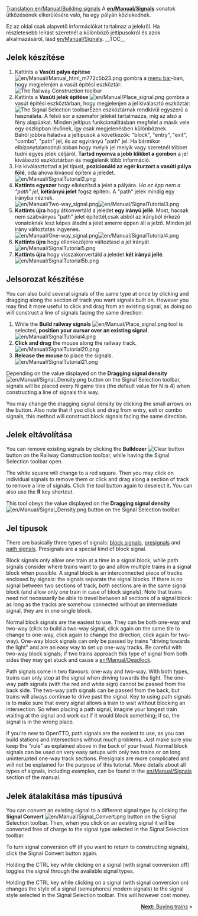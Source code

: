 [[Translation:en/Manual/Building signals]]
{{en/Manual/Tutorial/Navigation}}
A '''[[en/Manual/Signals]]'''  vonatok ütközésének elkerülésére való, ha egy pályán közlekednek.

Ez az oldal csak alapvető információkat tartalmaz a jelekről. Ha részletesebb leírást szeretnél a különböző jeltípusokról és azok alkalmazásáról, lásd [[en/Manual/Signals]].
__TOC__
== Jelek készítése ==
#Kattints a '''Vasúti pálya építése''' [[File:en/Manual/Manual html m772c5b23.png]] gombra a [[en/Manual/Game interface#the-menu-bar|menu bar]]-ban, hogy megjelenjen a vasút építési eszköztár:<br/>[[File:en/Manual/Railroad Construction.png|none|frame|The Railway Construction toolbar]]
#Kattints a '''Vasúti jelek építése''' [[File:en/Manual/Place signal.png]] gombra a vasút építési eszköztárban, hogy megjelenjen a jel kiválasztó eszköztár:<br/>[[File:en/Manual/Signal Selection.png|none|frame|The Signal Selection toolbar]]Ezen eszköztárnak rendkívül egyszerű a használata. A felső sor a szemafor jeleket tartalmazza, míg az alsó a fény alapúakat. Minden jeltípus funkcionalitásban megfelel a másik vele egy oszlopban lévőnek, így csak megjelenésben különböznek.<br/>Balról jobbra haladva a jeltípusok a következők: "block", "entry", "exit", "combo", "path" jel, és az egyirányú "path" jel. Ha bármikor elbizonytalanodnál abban hogy melyik jel melyik vagy szeretnél többet tudni egyes jelek céljáról, '''Tartsd nyomva a jobb klikket a gombon''' a jel kiválasztó eszköztárban és megjelenik több információ.
#Ha kiválasztottad a jel típust, '''pozicionáld az egér kurzort a vasúti pálya fölé''', oda ahova kívánod építeni a jeledet.<br/>[[File:en/Manual/SignalTutorial2.png|none|frame]]
#'''Kattints egyszer''' hogy elkészítsd a jelet a pályára. ''Ha ez épp nem a "path" jel'',   '''kétirányú jelet''' fogsz építeni. A "path" jelek mindig egy irányba néznek.<br/>[[File:en/Manual/Two-way signal.png|frame|left]][[File:en/Manual/SignalTutorial3.png|none|frame]]
#'''Kattints újra''' hogy átkonvertáld a jeledet '''egy irányú jellé'''. Most, hacsak nem szabványos "path" jelet építettél,csak abból az irányból érkező vonatoknak lesz képes átadni a jelet amerre éppen áll a jelző.   Minden jel irány változtatás ingyenes.<br/>[[File:en/Manual/One-way signal.png|frame|left]][[File:en/Manual/SignalTutorial4.png|none|frame]]
#'''Kattints újra''' hogy ellenkezőjére változtasd a jel irányát<br/>[[File:en/Manual/SignalTutorial5.png|none|frame]]
#'''Kattints újra''' hogy visszakonvertáld a jeledet '''két irányú jellé'''.<br/>[[File:en/Manual/SignalTutorial5b.png|none|frame]]

== Jelsorozat készítése ==
You can also build several signals of the same type at once by clicking and dragging along the section of track you want signals built on. However you may find it more useful to click and drag from an existing signal, as doing so will construct a line of signals facing the same direction:
#While the '''Build railway signals''' [[File:en/Manual/Place signal.png]] tool is selected, '''position your cursor over an existing signal'''.<br/>[[File:en/Manual/SignalTutorial4.png|none|frame]]
#'''Click and drag''' the mouse along the railway track.<br/>[[File:en/Manual/SignalTutorial20.png|none|frame]]
#'''Release the mouse''' to place the signals.<br/>[[File:en/Manual/SignalTutorial21.png|none|frame]]

Depending on the value displayed on the '''Dragging signal density''' [[File:en/Manual/Signal Density.png]] button on the Signal Selection toolbar, signals will be placed every N game tiles (the default value for N is 4) when constructing a line of signals this way.

You may change the dragging signal density by clicking the small arrows on the button. Also note that if you click and drag from entry, exit or combo signals, this method will construct block signals facing the same direction.

== Jelek eltávolítása ==
You can remove existing signals by clicking the '''Bulldozer''' [[File:en/Manual/Toggle clear active.png|Clear button]] button on the Railway Construction toolbar, while having the Signal Selection toolbar open.

The white square will change to a red square. Then you may click on individual signals to remove them or click and drag along a section of track to remove a line of signals. Click the tool button again to deselect it. You can also use the '''R''' key shortcut.

This tool obeys the value displayed on the '''Dragging signal density'''[[File:en/Manual/Signal Density.png]] button on the Signal Selection toolbar.

== Jel típusok ==
There are basically three types of signals: [[en/Manual/Signals#block-signals|block signals]], [[en/Manual/Signals#pre-signals|presignals]] and [[en/Manual/Signals#path-signals|path signals]]. Presignals are a special kind of block signal.

Block signals only allow one train at a time in a signal block, while path signals consider where trains want to go and allow multiple trains in a signal block when possible. A signal block is an interconnected piece of tracks enclosed by signals: the signals separate the signal blocks. If there is no signal between two sections of track, both sections are in the same signal block (and allow only one train in case of block signals). Note that trains need not necessarily be able to travel between all sections of a signal block: as long as the tracks are somehow connected without an intermediate signal, they are in one single block.

Normal block signals are the easiest to use. They can be both one-way and two-way (click to build a two-way signal, click again on the same tile to change to one-way, click again to change the direction, click again for two-way). One-way block signals can only be passed by trains "driving towards the light" and are an easy way to set up one-way tracks. Be careful with two-way block signals; if two trains approach this type of signal from both sides they may get stuck and cause a [[en/Manual/Deadlock]].

Path signals come in two flavours: one-way and two-way. With both types, trains can only stop at the signal when driving towards the light. The one-way path signals (with the red and white sign) cannot be passed from the back side. The two-way path signals can be passed from the back, but trains will always continue to drive past the signal. Key to using path signals is to make sure that every signal allows a train to wait without blocking an intersection. So when placing a path signal, imagine your longest train waiting at the signal and work out if it would block something; if so, the signal is in the wrong place.

If you're new to OpenTTD, path signals are the easiest to use, as you can build stations and intersections without much problems. Just make sure you keep the "rule" as explained above in the back of your head. Normal block signals can be used on very easy setups with only two trains or on long uninterupted one-way track sections. Presignals are more complicated and will not be explained for the purpose of this tutorial. More details about all types of signals, including examples, can be found in the [[en/Manual/Signals]] section of the manual.

== Jelek átalakítása más típusúvá ==
You can convert an existing signal to a different signal type by clicking the '''Signal Convert''' [[File:en/Manual/Signal Convert.png]] button on the Signal Selection toolbar. Then, when you click on an existing signal it will be converted free of charge to the signal type selected in the Signal Selection toolbar.

To turn signal conversion off (if you want to return to constructing signals), click the Signal Convert button again.

Holding the CTRL key while clicking on a signal (with signal conversion off) toggles the signal through the available signal types.

Holding the CTRL key while clicking on a signal (with signal conversion on) changes the style of a signal (semaphores/ modern signals) to the signal style selected in the Signal Selection toolbar. This will however cost money.


<span style="float: right">[[en/Manual/Buying trains|'''Next:''' Buying trains]] &raquo;</span>